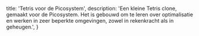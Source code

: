   title: 'Tetris voor de Picosystem',
  description: 'Een kleine Tetris clone, gemaakt voor de Picosystem. Het is gebouwd om te leren over optimalisatie en werken in zeer beperkte omgevingen, zowel in rekenkracht als in geheugen.',
}
